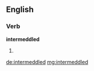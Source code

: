 ==English==

===Verb===
'''intermeddled'''

# {{past of|intermeddle}}

[[de:intermeddled]]
[[mg:intermeddled]]